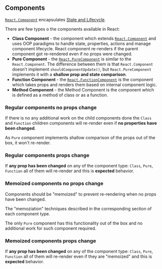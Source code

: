 
## Components

[`React.Component`](https://reactjs.org/docs/react-component.html) encapsulates [State and Lifecycle](https://reactjs.org/docs/state-and-lifecycle.html).

There are few types o the components available in React:

- **Class Component** - the component which extends [`React.Component`](https://reactjs.org/docs/react-api.html#reactcomponent) and uses OOP paradigms to handle state, properties, actions and manage component lifecycle. React component re-renders if the parent component got re-rendered even if no props were changed.
- **Pure Component** - the [`React.PureComponent`](https://reactjs.org/docs/react-api.html#reactpurecomponent) is similar to the `React.Component`. The difference between them is that `React.Component` doesn’t implement `shouldComponentUpdate()`, but `React.PureComponent` implements it with a **shallow prop and state comparison**.
- **Function Component** - the [`React.FunctionComponent`](https://reactjs.org/docs/components-and-props.html#function-and-class-components) is the component which takes props and renders them based on internal component logic.
- **Method Component** - the <Link to="/method-component">Method Component</Link> is the component which is defined as a method of class or as a function.

### Regular components no props change

If there is no any additional work on the child components done the `Class` and `Function` children components will re-render even if **no properties have been changed**.

As `Pure` component implements shallow comparison of the props out of the box, it won't re-render.

<Components isMemoized={false} changeProps={false} />

### Regular components props change

If **any prop has been changed** on any of the component type: `Class`, `Pure`, `Function` all of them will re-render and this is **expected** behavior.

<Components isMemoized={false} changeProps={true} />

### Memoized components no props change

Components should be "memoized" to prevent re-rendering when no props have been changed.

The "memoziation" techniques described in the corresponding section of each component type.

The only `Pure` component has this functionality out of the box and no additional work for such component required.

<Components isMemoized={true} changeProps={false} />

### Memoized components props change

If **any prop has been changed** on any of the component type: `Class`, `Pure`, `Function` all of them will re-render even if they are "memoized" and this is **expected** behavior.

<Components isMemoized={true} changeProps={true} />
